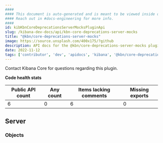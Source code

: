 ```yaml
---
####
#### This document is auto-generated and is meant to be viewed inside our experimental, new docs system.
#### Reach out in #docs-engineering for more info.
####
id: kibKbnCoreDeprecationsServerMocksPluginApi
slug: /kibana-dev-docs/api/kbn-core-deprecations-server-mocks
title: "@kbn/core-deprecations-server-mocks"
image: https://source.unsplash.com/400x175/?github
description: API docs for the @kbn/core-deprecations-server-mocks plugin
date: 2022-11-12
tags: ['contributor', 'dev', 'apidocs', 'kibana', '@kbn/core-deprecations-server-mocks']
---
```




Contact Kibana Core for questions regarding this plugin.

**Code health stats**

| Public API count  | Any count | Items lacking comments | Missing exports |
|-------------------|-----------|------------------------|-----------------|
| 6 | 0 | 6 | 0 |

## Server

### Objects
<DocDefinitionList data={kbnCoreDeprecationsServerMocksObj.server.objects}/>

